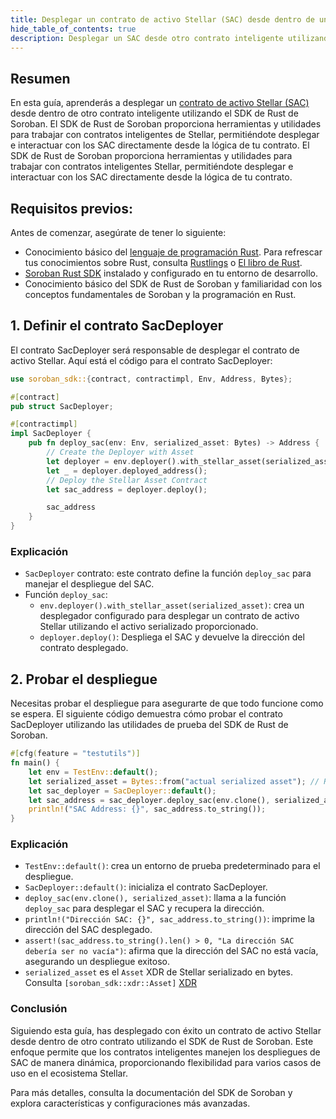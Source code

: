 ```yaml
---
title: Desplegar un contrato de activo Stellar (SAC) desde dentro de un contrato
hide_table_of_contents: true
description: Desplegar un SAC desde otro contrato inteligente utilizando el SDK de Rust
---
```


<head>
  <title>
    {`Desplegando un contrato de activo Stellar (SAC) desde dentro de un contrato`}
  </title>
  <meta charSet="utf-8" />
  <meta
    property="og:title"
    content="Desplegando un contrato de activo Stellar (SAC) desde dentro de un contrato"
  />
  <meta
    property="og:description"
    content="Esta es una guía paso a paso para ayudarte a desplegar un SAC desde dentro de un contrato inteligente en Stellar."
  />
</head>

## Resumen

En esta guía, aprenderás a desplegar un [contrato de activo Stellar (SAC)](../../../tokens/stellar-asset-contract.mdx) desde dentro de otro contrato inteligente utilizando el SDK de Rust de Soroban. El SDK de Rust de Soroban proporciona herramientas y utilidades para trabajar con contratos inteligentes de Stellar, permitiéndote desplegar e interactuar con los SAC directamente desde la lógica de tu contrato. El SDK de Rust de Soroban proporciona herramientas y utilidades para trabajar con contratos inteligentes Stellar, permitiéndote desplegar e interactuar con los SAC directamente desde la lógica de tu contrato.

## Requisitos previos:

Antes de comenzar, asegúrate de tener lo siguiente:

- Conocimiento básico del [lenguaje de programación Rust](https://www.rust-lang.org/). Para refrescar tus conocimientos sobre Rust, consulta [Rustlings](https://github.com/rust-lang/rustlings) o [El libro de Rust](https://doc.rust-lang.org/book/).
- [Soroban Rust SDK](../../../tools/sdks/contract-sdks.mdx#soroban-rust-sdk) instalado y configurado en tu entorno de desarrollo.
- Conocimiento básico del SDK de Rust de Soroban y familiaridad con los conceptos fundamentales de Soroban y la programación en Rust.

## 1. Definir el contrato SacDeployer

El contrato SacDeployer será responsable de desplegar el contrato de activo Stellar. Aquí está el código para el contrato SacDeployer:

```rust title="lib.rs"
use soroban_sdk::{contract, contractimpl, Env, Address, Bytes};

#[contract]
pub struct SacDeployer;

#[contractimpl]
impl SacDeployer {
    pub fn deploy_sac(env: Env, serialized_asset: Bytes) -> Address {
        // Create the Deployer with Asset
        let deployer = env.deployer().with_stellar_asset(serialized_asset);
        let _ = deployer.deployed_address();
        // Deploy the Stellar Asset Contract
        let sac_address = deployer.deploy();

        sac_address
    }
}
```

### Explicación

- `SacDeployer` contrato: este contrato define la función `deploy_sac` para manejar el despliegue del SAC.
- Función `deploy_sac`:
  - `env.deployer().with_stellar_asset(serialized_asset)`: crea un desplegador configurado para desplegar un contrato de activo Stellar utilizando el activo serializado proporcionado.
  - `deployer.deploy()`: Despliega el SAC y devuelve la dirección del contrato desplegado.

## 2. Probar el despliegue

Necesitas probar el despliegue para asegurarte de que todo funcione como se espera. El siguiente código demuestra cómo probar el contrato SacDeployer utilizando las utilidades de prueba del SDK de Rust de Soroban.

```rust
#[cfg(feature = "testutils")]
fn main() {
    let env = TestEnv::default();
    let serialized_asset = Bytes::from("actual serialized asset"); // Replace with actual serialized asset info
    let sac_deployer = SacDeployer::default();
    let sac_address = sac_deployer.deploy_sac(env.clone(), serialized_asset);
    println!("SAC Address: {}", sac_address.to_string());
}
```

### Explicación

- `TestEnv::default()`: crea un entorno de prueba predeterminado para el despliegue.
- `SacDeployer::default()`: inicializa el contrato SacDeployer.
- `deploy_sac(env.clone(), serialized_asset)`: llama a la función `deploy_sac` para desplegar el SAC y recupera la dirección.
- `println!("Dirección SAC: {}", sac_address.to_string())`: imprime la dirección del SAC desplegado.
- `assert!(sac_address.to_string().len() > 0, "La dirección SAC debería ser no vacía")`: afirma que la dirección del SAC no está vacía, asegurando un despliegue exitoso.
- `serialized_asset` es el `Asset` XDR de Stellar serializado en bytes. Consulta `[soroban_sdk::xdr::Asset]` [XDR](https://docs.rs/stellar-xdr/latest/stellar_xdr/curr/enum.Asset.html)

### Conclusión

Siguiendo esta guía, has desplegado con éxito un contrato de activo Stellar desde dentro de otro contrato utilizando el SDK de Rust de Soroban. Este enfoque permite que los contratos inteligentes manejen los despliegues de SAC de manera dinámica, proporcionando flexibilidad para varios casos de uso en el ecosistema Stellar.

Para más detalles, consulta la documentación del SDK de Soroban y explora características y configuraciones más avanzadas.
